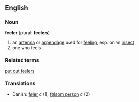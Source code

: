 ==English==

===Noun===
'''feeler''' (plural: '''feelers''')
# an [[antenna]] or [[appendage]] used for [[feel]]ing, esp. on an [[insect]]
# one who feels

===Related terms===
[[put out feelers]]

===Translations===
*Danish: [[føler]] ''c'' (1); [[følsom person]] ''c'' (2)
